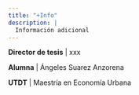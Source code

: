 ```yaml
---
title: "+Info"
description: |
  Información adicional
---
```


**Director de tesis** | xxx

**Alumna**            | Ángeles Suarez Anzorena

**UTDT**              | Maestría en Economía Urbana